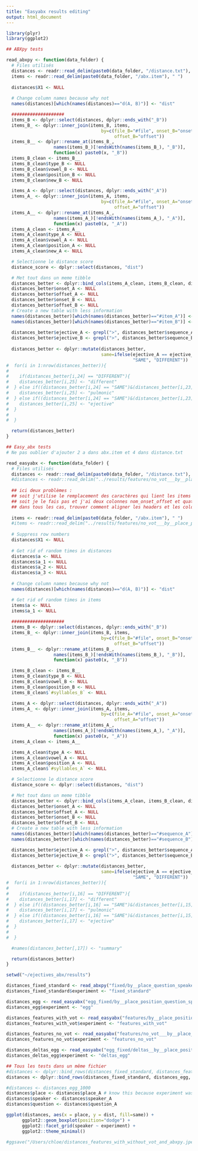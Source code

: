 ```yaml
---
title: "Easyabx results editing"
output: html_document
---
```

```r
library(plyr)
library(ggplot2)
```

```r
## ABXpy tests

read_abxpy <- function(data_folder) {
  # Files utilisés
  distances <- readr::read_delim(paste0(data_folder, "/distance.txt"), " ")
  items <- readr::read_delim(paste0(data_folder, "/abx.item"), " ")
  
  distances$X1 <- NULL
  
  # Change column names because why not
  names(distances)[which(names(distances)=="d(A, B)")] <- "dist"

  ####################
  items_B <- dplyr::select(distances, dplyr::ends_with("_B"))
  items_B_ <- dplyr::inner_join(items_B, items,
                                    by=c(file_B="#file", onset_B="onset", 
                                         offset_B="offset"))
  items_B__ <- dplyr::rename_at(items_B_, 
                  names(items_B_)[!endsWith(names(items_B_), "_B")], 
                  function(x) paste0(x, "_B"))
  items_B_clean <- items_B__
  items_B_clean$type_B <- NULL
  items_B_clean$vowel_B <- NULL
  items_B_clean$position_B <- NULL
  items_B_clean$new_B <- NULL

  items_A <- dplyr::select(distances, dplyr::ends_with("_A"))
  items_A_ <- dplyr::inner_join(items_A, items,
                                    by=c(file_A="#file", onset_A="onset", 
                                         offset_A="offset"))
  items_A__ <- dplyr::rename_at(items_A_, 
                  names(items_A_)[!endsWith(names(items_A_), "_A")], 
                  function(x) paste0(x, "_A"))
  items_A_clean <- items_A__
  items_A_clean$type_A <- NULL
  items_A_clean$vowel_A <- NULL
  items_A_clean$position_A <- NULL
  items_A_clean$new_A <- NULL

  # Selectionne le distance score
  distance_score <- dplyr::select(distances, "dist")

  # Met tout dans un meme tibble
  distances_better <- dplyr::bind_cols(items_A_clean, items_B_clean, distance_score)
  distances_better$onset_A <- NULL
  distances_better$offset_A <- NULL
  distances_better$onset_B <- NULL
  distances_better$offset_B <- NULL
  # Create a new table with less information                   
  names(distances_better)[which(names(distances_better)=="#item_A")] <- "item_A"
  names(distances_better)[which(names(distances_better)=="#item_B")] <- "item_B"
  
  distances_better$ejective_A <- grepl(">", distances_better$sequence_A)
  distances_better$ejective_B <- grepl(">", distances_better$sequence_B)
  
  distances_better <- dplyr::mutate(distances_better,
                                    same=ifelse(ejective_A == ejective_B,
                                                "SAME", "DIFFERENT"))
#  for(i in 1:nrow(distances_better)){
#    
#    if(distances_better[i,24] == "DIFFERENT"){
#    distances_better[i,25] <- "different"
#  } else if((distances_better[i,24] == "SAME")&(distances_better[i,23] == "FALSE")){
#    distances_better[i,25] <- "pulmonic"
#  } else if((distances_better[i,24] == "SAME")&(distances_better[i,23] == "TRUE")){
#    distances_better[i,25] <- "ejective"
#  }
#
#  }

  return(distances_better)
}

```

```r
## Easy_abx tests
# Ne pas oublier d'ajouter 2 a dans abx.item et 4 dans distance.txt

read_easyabx <- function(data_folder) {
  # Files utilisés
  distances <- readr::read_delim(paste0(data_folder, "/distance.txt"), " ")
  #distances <- readr::read_delim("../results/features/no_vot___by__place_position_question_speaker_vowel/distance.txt", " ")
  
  ## ici deux problèmes : 
  ## soit j'utilise le remplacement des caractères qui lient les items et j'ai trop de colonnes
  ## soit je le fais pas et j'ai deux colonnes nom_onset_offset et quatre noms de colonnes random
  ## dans tous les cas, trouver comment aligner les headers et les colonnes
  
  items <- readr::read_delim(paste0(data_folder, "/abx.item"), " ")
  #items <- readr::read_delim("../results/features/no_vot___by__place_position_question_speaker_vowel/abx.item", " ")
  
  # Suppress row numbers
  distances$X1 <- NULL
  
  # Get rid of random times in distances
  distances$a <- NULL
  distances$a_1 <- NULL
  distances$a_2 <- NULL
  distances$a_3 <- NULL
  
  # Change column names because why not
  names(distances)[which(names(distances)=="d(A, B)")] <- "dist"

  # Get rid of random times in items
  items$a <- NULL
  items$a_1 <- NULL
  
  ####################
  items_B <- dplyr::select(distances, dplyr::ends_with("_B"))
  items_B_ <- dplyr::inner_join(items_B, items,
                                    by=c(file_B="#file", onset_B="onset", 
                                         offset_B="offset"))
  items_B__ <- dplyr::rename_at(items_B_, 
                  names(items_B_)[!endsWith(names(items_B_), "_B")], 
                  function(x) paste0(x, "_B"))

  items_B_clean <- items_B__
  items_B_clean$type_B <- NULL
  items_B_clean$vowel_B <- NULL
  items_B_clean$position_B <- NULL
  items_B_clean$`#syllables_B` <- NULL

  items_A <- dplyr::select(distances, dplyr::ends_with("_A"))
  items_A_ <- dplyr::inner_join(items_A, items,
                                    by=c(file_A="#file", onset_A="onset", 
                                         offset_A="offset"))
  items_A__ <- dplyr::rename_at(items_A_, 
                  names(items_A_)[!endsWith(names(items_A_), "_A")], 
                  function(x) paste0(x, "_A"))
  items_A_clean <- items_A__

  items_A_clean$type_A <- NULL
  items_A_clean$vowel_A <- NULL
  items_A_clean$position_A <- NULL
  items_A_clean$`#syllables_A` <- NULL

  # Selectionne le distance score
  distance_score <- dplyr::select(distances, "dist")

  # Met tout dans un meme tibble
  distances_better <- dplyr::bind_cols(items_A_clean, items_B_clean, distance_score)
  distances_better$onset_A <- NULL
  distances_better$offset_A <- NULL
  distances_better$onset_B <- NULL
  distances_better$offset_B <- NULL
  # Create a new table with less information                   
  names(distances_better)[which(names(distances_better)=="#sequence_A")] <- "sequence_A"
  names(distances_better)[which(names(distances_better)=="#sequence_B")] <- "sequence_B"

  distances_better$ejective_A <- grepl(">", distances_better$sequence_A)
  distances_better$ejective_B <- grepl(">", distances_better$sequence_B)
  
  distances_better <- dplyr::mutate(distances_better,
                                    same=ifelse(ejective_A == ejective_B,
                                                "SAME", "DIFFERENT"))
#  for(i in 1:nrow(distances_better)){
#    
#    if(distances_better[i,16] == "DIFFERENT"){
#    distances_better[i,17] <- "different"
#  } else if((distances_better[i,16] == "SAME")&(distances_better[i,15] == "FALSE")){
#    distances_better[i,17] <- "pulmonic"
#  } else if((distances_better[i,16] == "SAME")&(distances_better[i,15] == "TRUE")){
#    distances_better[i,17] <- "ejective"
#  }
#
#  }

  #names(distances_better[,17]) <- "summary"

  return(distances_better)
}

```


```r
setwd("~/ejectives_abx/results")

distances_fixed_standard <- read_abxpy("fixed/by__place_question_speaker_vowel")
distances_fixed_standard$experiment <- "fixed_standard"

distances_egg <- read_easyabx("egg_fixed/by__place_position_question_speaker_vowel")
distances_egg$experiment <- "egg"

distances_features_with_vot <- read_easyabx("features/by__place_position_question_speaker_vowel")
distances_features_with_vot$experiment <- "features_with_vot"

distances_features_no_vot <- read_easyabx("features/no_vot___by__place_position_question_speaker_vowel")
distances_features_no_vot$experiment <- "features_no_vot"

distances_deltas_egg <- read_easyabx("egg_fixed/deltas__by__place_position_question_speaker_vowel")
distances_deltas_egg$experiment <- "deltas_egg"

## Tous les tests dans un même fichier
#distances <- dplyr::bind_rows(distances_fixed_standard, distances_features_with_vot, distances_features_no_vot)
distances <- dplyr::bind_rows(distances_fixed_standard, distances_egg, distances_deltas_egg)

#distances <- distances_egg_1000
distances$place <- distances$place_A # know this because experiment was BY place, speaker
distances$speaker <- distances$speaker_A 
distances$question <- distances$question_A 

```


```r
ggplot(distances, aes(x = place, y = dist, fill=same)) + 
      ggplot2::geom_boxplot(position="dodge") +
      ggplot2::facet_grid(speaker ~ experiment) +
      ggplot2::theme_minimal()

#ggsave("/Users/chloe/distances_features_with_without_vot_and_abxpy.jpeg", width = 15, height = 8)
```

